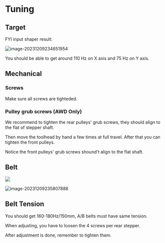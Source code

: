 # Tuning

## Target

FYI input shaper result:

![image-20231209234651954](https://img.mpx.wiki/i/2023/12/09/65748bf0d7243.webp)

You should be able to get around 110 Hz on X axis and 75 Hz on Y axis.



## Mechanical

### Screws

Make sure all screws are tighteded.

### Pulley grub screws (AWD Only)

We recommend to tighten the rear pulleys' grub screws, they should align to the flat of stepper shaft.

Then move the toolhead by hand a few times at full travel. After that you can tighten the front pulleys.

Notice the front pulleys' grub screws shound't align to the flat shaft. 


## Belt 

![](https://img.mpx.wiki/i/2023/12/09/65748e36e2e6b.webp)

![image-20231209235807888](https://img.mpx.wiki/i/2023/12/09/65748e97a6616.webp)

## Belt Tension 

You should get 160-180Hz/150mm, A/B belts must have same tension.

When adjusting, you have to loosen the 4 screws per rear stepper.

After adjustment is done, remember to tighten them.

